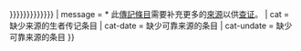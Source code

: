 {{DatedAI
| name       = {{{BLPsources|{{{blpsources|{{{BLPunref|{{{blpunref|{{{BLPunreferenced|{{{unreferencedBLP|}}}}}}}}}}}}}}}}}}
| message    = * 此[[Wikipedia:生者傳記|傳記條目]]需要补充更多的[[Wikipedia:列明来源|來源]]以供[[Wikipedia:可供查證|查证]]。
| cat        = 缺少来源的生者传记条目
| cat-date   = 缺少可靠来源的条目
| cat-undate = 缺少可靠来源的条目
}}